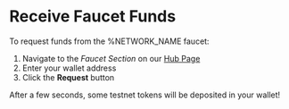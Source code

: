 # Receive Faucet Funds

 To request funds from the %NETWORK_NAME faucet: 
 1. Navigate to the *Faucet Section* on our [Hub Page](%HUB_URL)
 2. Enter your wallet address
 3. Click the **Request** button

 After a few seconds, some testnet tokens will be deposited in your wallet!
